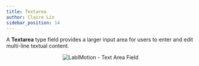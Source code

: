 ```yaml
---
title: Textarea
author: Claire Lin
sidebar_position: 14
---
```



<Reader text="Designer" />

A **Textarea** type field provides a larger input area for users to enter and edit multi-line textual content.

<div align="center">
  <img src={fieldTextArea} alt="LabIMotion - Text Area Field" />
  <FigCaption text="Textarea field type" />
</div>
